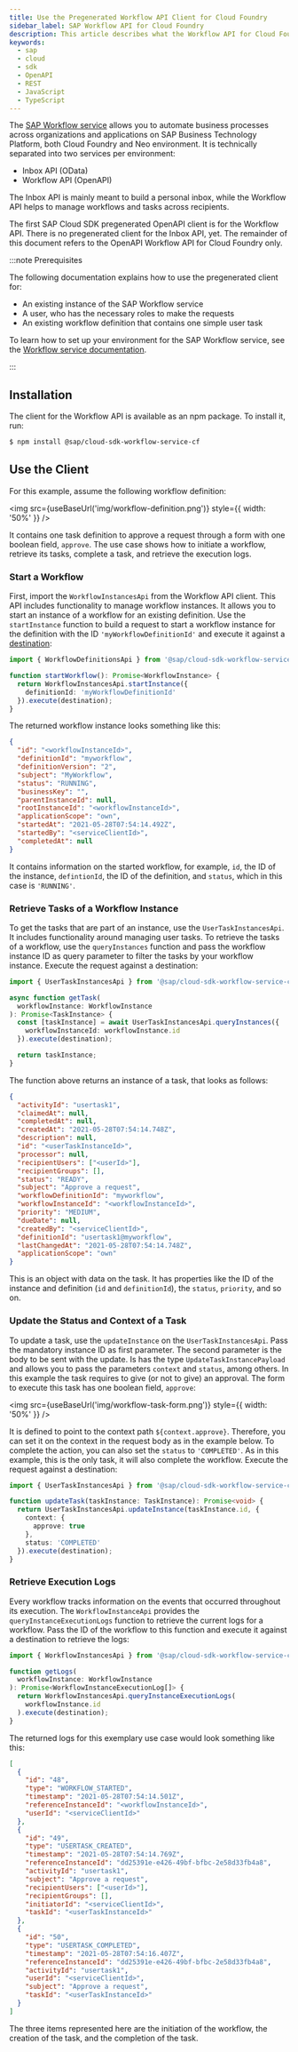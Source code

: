 ```yaml
---
title: Use the Pregenerated Workflow API Client for Cloud Foundry
sidebar_label: SAP Workflow API for Cloud Foundry
description: This article describes what the Workflow API for Cloud Foundry is and how to consume it with the SAP Cloud SDK.
keywords:
  - sap
  - cloud
  - sdk
  - OpenAPI
  - REST
  - JavaScript
  - TypeScript
---
```



The [SAP Workflow service](https://help.sap.com/viewer/product/WORKFLOW_SERVICE/Cloud/en-US) allows you to automate business processes across organizations and applications on SAP Business Technology Platform, both Cloud Foundry and Neo environment.
It is technically separated into two services per environment:

- Inbox API (OData)
- Workflow API (OpenAPI)

The Inbox API is mainly meant to build a personal inbox, while the Workflow API helps to manage workflows and tasks across recipients.

The first SAP Cloud SDK pregenerated OpenAPI client is for the Workflow API.
There is no pregenerated client for the Inbox API, yet.
The remainder of this document refers to the OpenAPI Workflow API for Cloud Foundry only.

:::note Prerequisites

The following documentation explains how to use the pregenerated client for:

- An existing instance of the SAP Workflow service
- A user, who has the necessary roles to make the requests
- An existing workflow definition that contains one simple user task

To learn how to set up your environment for the SAP Workflow service, see the [Workflow service documentation](https://help.sap.com/viewer/e157c391253b4ecd93647bf232d18a83/Cloud/en-US/fc3d44872c354742afd672aa8d9c16b4.html).

:::

## Installation

The client for the Workflow API is available as an npm package.
To install it, run:

```bash
$ npm install @sap/cloud-sdk-workflow-service-cf
```

## Use the Client

For this example, assume the following workflow definition:

<img src={useBaseUrl('img/workflow-definition.png')} style={{ width: '50%' }} />

It contains one task definition to approve a request through a form with one boolean field, `approve`.
The use case shows how to initiate a workflow, retrieve its tasks, complete a task, and retrieve the execution logs.

### Start a Workflow

First, import the `WorkflowInstancesApi` from the Workflow API client.
This API includes functionality to manage workflow instances.
It allows you to start an instance of a workflow for an existing definition.
Use the `startInstance` function to build a request to start a workflow instance for the definition with the ID `'myWorkflowDefinitionId'` and execute it against a [destination](../../connectivity/destination.mdx):

```ts
import { WorkflowDefinitionsApi } from '@sap/cloud-sdk-workflow-service-cf';

function startWorkflow(): Promise<WorkflowInstance> {
  return WorkflowInstancesApi.startInstance({
    definitionId: 'myWorkflowDefinitionId'
  }).execute(destination);
}
```

The returned workflow instance looks something like this:

```json
{
  "id": "<workflowInstanceId>",
  "definitionId": "myworkflow",
  "definitionVersion": "2",
  "subject": "MyWorkflow",
  "status": "RUNNING",
  "businessKey": "",
  "parentInstanceId": null,
  "rootInstanceId": "<workflowInstanceId>",
  "applicationScope": "own",
  "startedAt": "2021-05-28T07:54:14.492Z",
  "startedBy": "<serviceClientId>",
  "completedAt": null
}
```

It contains information on the started workflow, for example, `id`, the ID of the instance, `defintionId`, the ID of the definition, and `status`, which in this case is `'RUNNING'`.

### Retrieve Tasks of a Workflow Instance

To get the tasks that are part of an instance, use the `UserTaskInstancesApi`.
It includes functionality around managing user tasks.
To retrieve the tasks of a workflow, use the `queryInstances` function and pass the workflow instance ID as query parameter to filter the tasks by your workflow instance.
Execute the request against a destination:

```ts
import { UserTaskInstancesApi } from '@sap/cloud-sdk-workflow-service-cf';

async function getTask(
  workflowInstance: WorkflowInstance
): Promise<TaskInstance> {
  const [taskInstance] = await UserTaskInstancesApi.queryInstances({
    workflowInstanceId: workflowInstance.id
  }).execute(destination);

  return taskInstance;
}
```

The function above returns an instance of a task, that looks as follows:

```json
{
  "activityId": "usertask1",
  "claimedAt": null,
  "completedAt": null,
  "createdAt": "2021-05-28T07:54:14.748Z",
  "description": null,
  "id": "<userTaskInstanceId>",
  "processor": null,
  "recipientUsers": ["<userId>"],
  "recipientGroups": [],
  "status": "READY",
  "subject": "Approve a request",
  "workflowDefinitionId": "myworkflow",
  "workflowInstanceId": "<workflowInstanceId>",
  "priority": "MEDIUM",
  "dueDate": null,
  "createdBy": "<serviceClientId>",
  "definitionId": "usertask1@myworkflow",
  "lastChangedAt": "2021-05-28T07:54:14.748Z",
  "applicationScope": "own"
}
```

This is an object with data on the task.
It has properties like the ID of the instance and definition (`id` and `definitionId`), the `status`, `priority`, and so on.

### Update the Status and Context of a Task

To update a task, use the `updateInstance` on the `UserTaskInstancesApi`.
Pass the mandatory instance ID as first parameter.
The second parameter is the body to be sent with the update.
Is has the type `UpdateTaskInstancePayload` and allows you to pass the parameters `context` and `status`, among others.
In this example the task requires to give (or not to give) an approval.
The form to execute this task has one boolean field, `approve`:

<img src={useBaseUrl('img/workflow-task-form.png')} style={{ width: '50%' }} />

It is defined to point to the context path `${context.approve}`.
Therefore, you can set it on the context in the request body as in the example below.
To complete the action, you can also set the `status` to `'COMPLETED'`.
As in this example, this is the only task, it will also complete the workflow.
Execute the request against a destination:

```ts
import { UserTaskInstancesApi } from '@sap/cloud-sdk-workflow-service-cf';

function updateTask(taskInstance: TaskInstance): Promise<void> {
  return UserTaskInstancesApi.updateInstance(taskInstance.id, {
    context: {
      approve: true
    },
    status: 'COMPLETED'
  }).execute(destination);
}
```

### Retrieve Execution Logs

Every workflow tracks information on the events that occurred throughout its execution.
The `WorkflowInstanceApi` provides the `queryInstanceExecutionLogs` function to retrieve the current logs for a workflow.
Pass the ID of the workflow to this function and execute it against a destination to retrieve the logs:

```ts
import { WorkflowInstancesApi } from '@sap/cloud-sdk-workflow-service-cf';

function getLogs(
  workflowInstance: WorkflowInstance
): Promise<WorkflowInstanceExecutionLog[]> {
  return WorkflowInstancesApi.queryInstanceExecutionLogs(
    workflowInstance.id
  ).execute(destination);
}
```

The returned logs for this exemplary use case would look something like this:

```json
[
  {
    "id": "48",
    "type": "WORKFLOW_STARTED",
    "timestamp": "2021-05-28T07:54:14.501Z",
    "referenceInstanceId": "<workflowInstanceId>",
    "userId": "<serviceClientId>"
  },
  {
    "id": "49",
    "type": "USERTASK_CREATED",
    "timestamp": "2021-05-28T07:54:14.769Z",
    "referenceInstanceId": "dd25391e-e426-49bf-bfbc-2e58d33fb4a8",
    "activityId": "usertask1",
    "subject": "Approve a request",
    "recipientUsers": ["<userId>"],
    "recipientGroups": [],
    "initiatorId": "<serviceClientId>",
    "taskId": "<userTaskInstanceId>"
  },
  {
    "id": "50",
    "type": "USERTASK_COMPLETED",
    "timestamp": "2021-05-28T07:54:16.407Z",
    "referenceInstanceId": "dd25391e-e426-49bf-bfbc-2e58d33fb4a8",
    "activityId": "usertask1",
    "userId": "<serviceClientId>",
    "subject": "Approve a request",
    "taskId": "<userTaskInstanceId>"
  }
]
```

The three items represented here are the initiation of the workflow, the creation of the task, and the completion of the task.

<DocsRating />